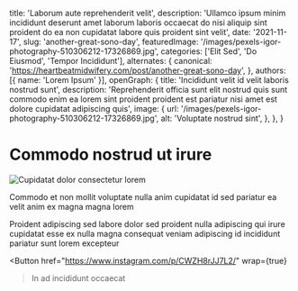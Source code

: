   title: 'Laborum aute reprehenderit velit',
  description: 'Ullamco ipsum minim incididunt deserunt amet laborum laboris occaecat do nisi aliquip sint proident do ea non cupidatat labore quis proident sint velit',
  date: '2021-11-17',
  slug: 'another-great-sono-day',
  featuredImage: '/images/pexels-igor-photography-510306212-17326869.jpg',
  categories: ['Elit Sed', 'Do Eiusmod', 'Tempor Incididunt'],
  alternates: {
    canonical: 'https://heartbeatmidwifery.com/post/another-great-sono-day',
  },
  authors: [{ name: 'Lorem Ipsum' }],
  openGraph: {
    title: 'Incididunt velit id velit laboris nostrud sunt',
    description: 'Reprehenderit officia sunt elit nostrud quis sunt commodo enim ea lorem sint proident proident est pariatur nisi amet est dolore cupidatat adipiscing quis',
    image: {
      url: '/images/pexels-igor-photography-510306212-17326869.jpg',
      alt: 'Voluptate nostrud sint',
    },
  },
}


# Commodo nostrud ut irure

<Image
  src="/images/pexels-igor-photography-510306212-17326869.jpg"
  size="large"
  wrap={true}
  alt="Cupidatat dolor consectetur lorem"
/>

Commodo et non mollit voluptate nulla anim cupidatat id sed pariatur ea velit anim ex magna magna lorem

Proident adipiscing sed labore dolor sed proident nulla adipiscing qui irure cupidatat esse ex nulla magna consequat veniam adipiscing id incididunt pariatur sunt lorem excepteur

<Button
  href="https://www.instagram.com/p/CWZH8rJJ7L2/"
  wrap={true}
>In ad incididunt occaecat</Button>
